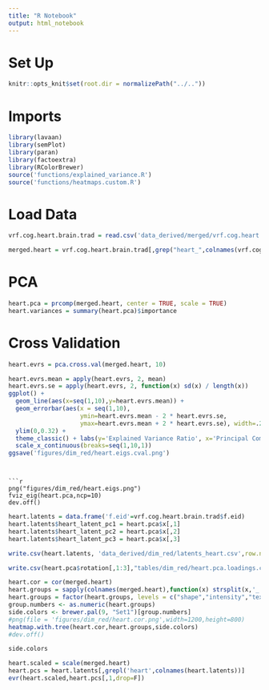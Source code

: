 ```yaml
---
title: "R Notebook"
output: html_notebook
---
```



# Set Up
```r
knitr::opts_knit$set(root.dir = normalizePath("../.."))
```

# Imports
```r
library(lavaan)
library(semPlot)
library(paran)
library(factoextra)
library(RColorBrewer)
source('functions/explained_variance.R')
source('functions/heatmaps.custom.R')
```

# Load Data
```r
vrf.cog.heart.brain.trad = read.csv('data_derived/merged/vrf.cog.heart.brain.trad.healthy.csv')
```

```r
merged.heart = vrf.cog.heart.brain.trad[,grep("heart_",colnames(vrf.cog.heart.brain.trad))]
```

# PCA
```r
heart.pca = prcomp(merged.heart, center = TRUE, scale = TRUE)
heart.variances = summary(heart.pca)$importance
```

# Cross Validation
```r
heart.evrs = pca.cross.val(merged.heart, 10)
```

```r
heart.evrs.mean = apply(heart.evrs, 2, mean)
heart.evrs.se = apply(heart.evrs, 2, function(x) sd(x) / length(x))
ggplot() + 
  geom_line(aes(x=seq(1,10),y=heart.evrs.mean)) + 
  geom_errorbar(aes(x = seq(1,10),
                    ymin=heart.evrs.mean - 2 * heart.evrs.se, 
                    ymax=heart.evrs.mean + 2 * heart.evrs.se), width=.2) + 
  ylim(0,0.32) + 
  theme_classic() + labs(y='Explained Variance Ratio', x='Principal Component') + 
  scale_x_continuous(breaks=seq(1,10,1)) 
ggsave('figures/dim_red/heart.eigs.cval.png')
```
```


```r
png("figures/dim_red/heart.eigs.png")
fviz_eig(heart.pca,ncp=10) 
dev.off()
```


```r
heart.latents = data.frame('f.eid'=vrf.cog.heart.brain.trad$f.eid)
heart.latents$heart_latent_pc1 = heart.pca$x[,1]
heart.latents$heart_latent_pc2 = heart.pca$x[,2]
heart.latents$heart_latent_pc3 = heart.pca$x[,3]
```

```r
write.csv(heart.latents, 'data_derived/dim_red/latents_heart.csv',row.names = FALSE)
```

```r
write.csv(heart.pca$rotation[,1:3],"tables/dim_red/heart.pca.loadings.csv")
```

```r
heart.cor = cor(merged.heart)
heart.groups = sapply(colnames(merged.heart),function(x) strsplit(x,'_')[[1]][2])
heart.groups = factor(heart.groups, levels = c("shape","intensity","texture"))
group.numbers <- as.numeric(heart.groups)
side.colors <- brewer.pal(9, "Set1")[group.numbers]
#png(file = 'figures/dim_red/heart.cor.png',width=1200,height=800)
heatmap.with.tree(heart.cor,heart.groups,side.colors)
#dev.off()
```

```r
side.colors
```

```r
heart.scaled = scale(merged.heart)
heart.pcs = heart.latents[,grepl('heart',colnames(heart.latents))]
evr(heart.scaled,heart.pcs[,1,drop=F])
```


